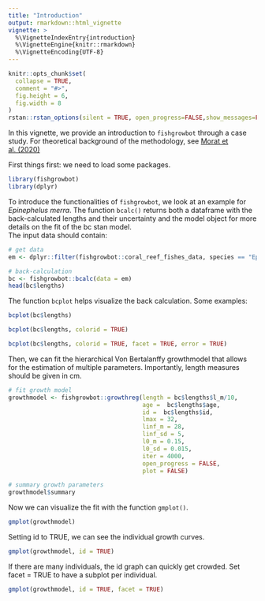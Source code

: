 ```yaml
---
title: "Introduction"
output: rmarkdown::html_vignette
vignette: >
  %\VignetteIndexEntry{introduction}
  %\VignetteEngine{knitr::rmarkdown}
  %\VignetteEncoding{UTF-8}
---
```


```r
knitr::opts_chunk$set(
  collapse = TRUE,
  comment = "#>", 
  fig.height = 6, 
  fig.width = 8
)
rstan::rstan_options(silent = TRUE, open_progress=FALSE,show_messages=FALSE)
```
In this vignette, we provide an introduction to `fishgrowbot` through a case study. For theoretical background of the methodology, see [Morat et al. (2020)](https://doi.org/10.1038/s41597-020-00711-y)         


First things first: we need to load some packages. 
```r
library(fishgrowbot)
library(dplyr)
```

To introduce the functionalities of `fishgrowbot`, we look at an example for *Epinephelus merra*. 
The function `bcalc()` returns both a dataframe with the back-calculated lengths and their uncertainty and the model object for more details on the fit of the bc stan model.   
The input data should contain:
 \itemize{
   \item{id:} unique fish id per individual
   \item{radi:} measurements of otolith growth rings (in mm)
   \item{agei:} age estimation of fish
   \item{lencap:} length at capture (in mm)
   \item{radcap:} radius of otolith at capture (in mm)
   \item{l0p:} length of fish at hatching (in mm)
 }

```r
# get data
em <- dplyr::filter(fishgrowbot::coral_reef_fishes_data, species == "Epinephelus merra", location == "Moorea")

# back-calculation
bc <- fishgrowbot::bcalc(data = em)
head(bc$lengths)
```

The function `bcplot` helps visualize the back calculation. Some examples:

```r
bcplot(bc$lengths)
```

```r
bcplot(bc$lengths, colorid = TRUE)
```

```r
bcplot(bc$lengths, colorid = TRUE, facet = TRUE, error = TRUE)
```

Then, we can fit the hierarchical Von Bertalanffy growthmodel that allows for the estimation of multiple parameters. Importantly, length measures should be given in cm.        

```r
# fit growth model
growthmodel <- fishgrowbot::growthreg(length = bc$lengths$l_m/10, 
                                      age =  bc$lengths$age,
                                      id =  bc$lengths$id, 
                                      lmax = 32, 
                                      linf_m = 28, 
                                      linf_sd = 5, 
                                      l0_m = 0.15, 
                                      l0_sd = 0.015, 
                                      iter = 4000,
                                      open_progress = FALSE,
                                      plot = FALSE)

# summary growth parameters
growthmodel$summary
```


Now we can visualize the fit with the function `gmplot()`.

```r
gmplot(growthmodel)
```

Setting id to TRUE, we can see the individual growth curves.

```r
gmplot(growthmodel, id = TRUE)
```

If there are many individuals, the id graph can quickly get crowded. Set facet = TRUE to have a subplot per individual. 

```r
gmplot(growthmodel, id = TRUE, facet = TRUE)
```




